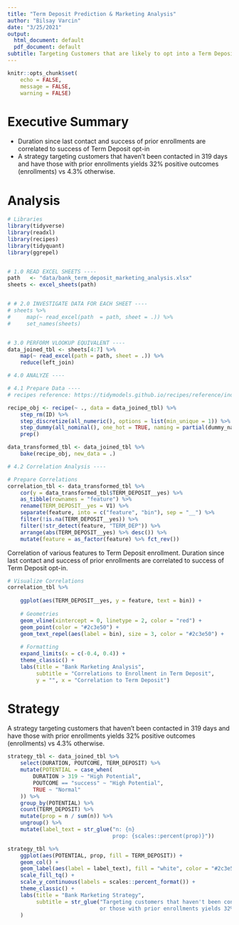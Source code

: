 ```yaml
---
title: "Term Deposit Prediction & Marketing Analysis"
author: "Bilsay Varcin"
date: "3/25/2021"
output:
  html_document: default
  pdf_document: default
subtitle: Targeting Customers that are likely to opt into a Term Deposit service
---
```


```r
knitr::opts_chunk$set(
    echo = FALSE,
    message = FALSE,
    warning = FALSE)
```

# Executive Summary

- Duration since last contact and success of prior enrollments are correlated to success of Term Deposit opt-in
- A strategy targeting customers that haven't been contacted in 319 days and have those with prior enrollments yields 32% positive outcomes (enrollments) vs 4.3% otherwise. 

# Analysis

```r
# Libraries
library(tidyverse)
library(readxl)
library(recipes)
library(tidyquant)
library(ggrepel)


# 1.0 READ EXCEL SHEETS ----
path   <- "data/bank_term_deposit_marketing_analysis.xlsx"
sheets <- excel_sheets(path)


# # 2.0 INVESTIGATE DATA FOR EACH SHEET ----
# sheets %>%
#     map(~ read_excel(path  = path, sheet = .)) %>%
#     set_names(sheets)


# 3.0 PERFORM VLOOKUP EQUIVALENT ----
data_joined_tbl <- sheets[4:7] %>%
    map(~ read_excel(path = path, sheet = .)) %>%
    reduce(left_join)

# 4.0 ANALYZE ----

# 4.1 Prepare Data ----
# recipes reference: https://tidymodels.github.io/recipes/reference/index.html

recipe_obj <- recipe(~ ., data = data_joined_tbl) %>%
    step_rm(ID) %>%
    step_discretize(all_numeric(), options = list(min_unique = 1)) %>%
    step_dummy(all_nominal(), one_hot = TRUE, naming = partial(dummy_names, sep = "__")) %>%
    prep()

data_transformed_tbl <- data_joined_tbl %>%
    bake(recipe_obj, new_data = .) 

# 4.2 Correlation Analysis ----

# Prepare Correlations
correlation_tbl <- data_transformed_tbl %>%
    cor(y = data_transformed_tbl$TERM_DEPOSIT__yes) %>%
    as_tibble(rownames = "feature") %>%
    rename(TERM_DEPOSIT__yes = V1) %>%
    separate(feature, into = c("feature", "bin"), sep = "__") %>%
    filter(!is.na(TERM_DEPOSIT__yes)) %>%
    filter(!str_detect(feature, "TERM_DEP")) %>%
    arrange(abs(TERM_DEPOSIT__yes) %>% desc()) %>%
    mutate(feature = as_factor(feature) %>% fct_rev())
```

Correlation of various features to Term Deposit enrollment. Duration since last contact and success of prior enrollments are correlated to success of Term Deposit opt-in.

```r
# Visualize Correlations
correlation_tbl %>%
    
    ggplot(aes(TERM_DEPOSIT__yes, y = feature, text = bin)) +
    
    # Geometries
    geom_vline(xintercept = 0, linetype = 2, color = "red") +
    geom_point(color = "#2c3e50") +
    geom_text_repel(aes(label = bin), size = 3, color = "#2c3e50") +
    
    # Formatting
    expand_limits(x = c(-0.4, 0.4)) +
    theme_classic() +
    labs(title = "Bank Marketing Analysis",
         subtitle = "Correlations to Enrollment in Term Deposit",
         y = "", x = "Correlation to Term Deposit")
```

# Strategy

A strategy targeting customers that haven't been contacted in 319 days and have those with prior enrollments yields 32% positive outcomes (enrollments) vs 4.3% otherwise.

```r
strategy_tbl <- data_joined_tbl %>%
    select(DURATION, POUTCOME, TERM_DEPOSIT) %>%
    mutate(POTENTIAL = case_when(
        DURATION > 319 ~ "High Potential",
        POUTCOME == "success" ~ "High Potential",
        TRUE ~ "Normal"
    )) %>%
    group_by(POTENTIAL) %>%
    count(TERM_DEPOSIT) %>%
    mutate(prop = n / sum(n)) %>%
    ungroup() %>%
    mutate(label_text = str_glue("n: {n}
                                 prop: {scales::percent(prop)}"))

strategy_tbl %>%
    ggplot(aes(POTENTIAL, prop, fill = TERM_DEPOSIT)) + 
    geom_col() +
    geom_label(aes(label = label_text), fill = "white", color = "#2c3e50") +
    scale_fill_tq() +
    scale_y_continuous(labels = scales::percent_format()) +
    theme_classic() +
    labs(title = "Bank Marketing Strategy",
         subtitle = str_glue("Targeting customers that haven't been contacted in 319 days 
                             or those with prior enrollments yields 32% vs 4.3%")
    )
```

